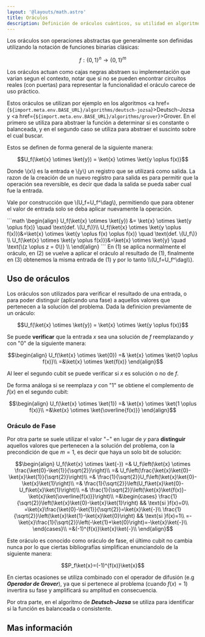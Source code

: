 ```yaml
---
layout: '@layouts/math.astro'
title: Oráculos
description: Definición de oráculos cuánticos, su utilidad en algoritmos y ejemplos de implementación.
---
```



Los oráculos son operaciones abstractas que generalmente son definidas utilizando la notación de funciones binarias clásicas:

```math
f: \{0,1\}^n \rightarrow \{0,1\}^m
```

Los oráculos actuan como cajas negras abstraen su implementación que varian segun el contexto, notar que si no se pueden encontrar circuitos reales (con puertas) para representar la funcionalidad el oráculo carece de uso práctico.

Estos oráculos se utilizan por ejemplo en los algoritmos <a href={`${import.meta.env.BASE_URL}/algorithms/deutsch-jozsa`}>Deutsch-Jozsa</a> y <a href={`${import.meta.env.BASE_URL}/algorithms/grover`}>Grover</a>. En el primero se utiliza para abstraer la función a determinar si es constante o balanceada, y en el segundo caso se utiliza para abstraer el suscinto sobre el cual buscar.

Estos se definen de forma general de la siguiente manera:

```math
U_f(\ket{x} \otimes \ket{y}) = \ket{x} \otimes \ket{y \oplus f(x)}
```

Donde \\(x\\) es la entrada e \\(y\\) un registro que se utilizará como salida. La razon de la creación de un nuevo registro para salida es para permitir que la operación sea reversible, es decir que dada la salida se pueda saber cual fue la entrada.

Vale por construcción que \\(U_f=U_f^\dag\\), permitiendo que para obtener el valor de entrada solo se deba aplicar nuevamente la operación.

<Collapsible title="Cálculo" level="h6">
```math
\begin{align}
    U_f(\ket{x} \otimes \ket{y}) &= \ket{x} \otimes \ket{y \oplus f(x)} \quad \text{def. \(U_f\)}\\
    U_f(\ket{x} \otimes \ket{y \oplus f(x)})&=\ket{x} \otimes \ket{y \oplus f(x) \oplus f(x)} \quad \text{def. \(U_f\)} \\
    U_f(\ket{x} \otimes \ket{y \oplus f(x)})&=\ket{x} \otimes \ket{y} \quad \text{\(z \oplus z = 0\)} \\
\end{align}
```
En (1) se aplica normalmente el oráculo, en (2) se vuelve a aplicar el oráculo al resultado de (1), finalmente en (3) obtenemos la misma entrada de (1) y por lo tanto \\(U_f=U_f^\dag\\).
</Collapsible>

## Uso de oráculos

Los oráculos son utilizados para verificar el resultado de una entrada, o para poder distinguir (aplicando una fase) a aquellos valores que pertenecen a la solución del problema.
Dada la definicion previamente de un oráculo:

```math
U_f(\ket{x} \otimes \ket{y}) = \ket{x} \otimes \ket{y \oplus f(x)}
```

Se puede **verificar** que la entrada $x$ sea una solución de $f$ reemplazando $y$ con "$0$" de la siguiente manera:

```math
\begin{align}
U_f(\ket{x} \otimes \ket{0}) =& \ket{x} \otimes \ket{0 \oplus f(x)}\\
=&\ket{x} \otimes \ket{f(x)}
\end{align}
```

Al leer el segundo cubit se puede verificar si $x$ es solución o no de $f$.

De forma análoga si se reemplaza $y$ con "$1$" se obtiene el complemento de $f(x)$ en el segundo cubit:

```math
\begin{align}
U_f(\ket{x} \otimes \ket{1}) =& \ket{x} \otimes \ket{1 \oplus f(x)}\\
=&\ket{x} \otimes \ket{\overline{f(x)}}
\end{align}
```

### Oráculo de Fase

Por otra parte se suele utilizar el valor "$-$" en lugar de $y$ para **distinguir** aquellos valores que pertenecen a la solución del problema, con la precondición de que $m=1$, es decir que haya un solo bit de solución:

```math
\begin{align}
U_f(\ket{x} \otimes \ket{-}) =& U_f\left(\ket{x} \otimes \frac{\ket{0}-\ket{1}}{\sqrt{2}}\right)\\
=& U_f\left(\frac{\ket{x}\ket{0}-\ket{x}\ket{1}}{\sqrt{2}}\right)\\
=& \frac{1}{\sqrt{2}}U_f\left(\ket{x}\ket{0}-\ket{x}\ket{1}\right)\\
=& \frac{1}{\sqrt{2}}\left(U_f\ket{x}\ket{0}-U_f\ket{x}\ket{1}\right)\\
=& \frac{1}{\sqrt{2}}\left(\ket{x}\ket{f(x)}-\ket{x}\ket{\overline{f(x)}}\right)\\
=&\begin{cases}
\frac{1}{\sqrt{2}}\left(\ket{x}\ket{0}-\ket{x}\ket{1}\right) && \text{si }f(x)=0\\
=\ket{x}\frac{\ket{0}-\ket{1}}{\sqrt{2}}=\ket{x}\ket{-}\\
\frac{1}{\sqrt{2}}\left(\ket{x}\ket{1}-\ket{x}\ket{0}\right) && \text{si }f(x)=1\\
=-\ket{x}\frac{1}{\sqrt{2}}\left(-\ket{1}+\ket{0}\right)=-\ket{x}\ket{-}\\
\end{cases}\\
=&(-1)^{f(x)}\ket{x}\ket{-}\\
\end{align}
```

Este oráculo es conocido como oráculo de fase, el último cubit no cambia nunca por lo que ciertas bibliografías simplifican enunciandolo de la siguiente manera:

```math
P_f\ket{x}=(-1)^{f(x)}\ket{x}
```

En ciertas ocasiones se utiliza combinado con el operador de difusión (e.g **_Operador de Grover_**), ya que si pertenece al problema (cuando $f(x)=1$) invertira su fase y amplificará su amplitud en consecuencia.

Por otra parte, en el algoritmo de **_Deutsch-Jozsa_** se utiliza para identificar si la función es balanceada o consistente.

## Mas información

<Recommendations />
<BibItem id='wong' prefix='Capítulo 7.1.3 y 7.1.4, ' rate='r' />
<BibItem id='quantumFunctionsSoar' rate='a' />
<BibItem id='oraclesMicrosoft' rate='a' />
<BibItem id='nielsen' prefix='Capítulo 6.1.1, ' rate='o' />
